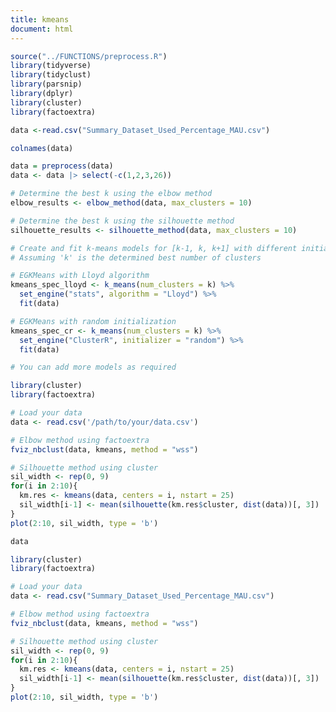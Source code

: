 ```yaml
---
title: kmeans
document: html
---
```


```r
source("../FUNCTIONS/preprocess.R")
library(tidyverse)
library(tidyclust)
library(parsnip)
library(dplyr)
library(cluster)
library(factoextra)
```

```r
data <-read.csv("Summary_Dataset_Used_Percentage_MAU.csv")


```

```r
colnames(data)
```

```r
data = preprocess(data)
data <- data |> select(-c(1,2,3,26))
```

```r


# Determine the best k using the elbow method
elbow_results <- elbow_method(data, max_clusters = 10)

# Determine the best k using the silhouette method
silhouette_results <- silhouette_method(data, max_clusters = 10)

# Create and fit k-means models for [k-1, k, k+1] with different initializations
# Assuming 'k' is the determined best number of clusters

# EGKMeans with Lloyd algorithm
kmeans_spec_lloyd <- k_means(num_clusters = k) %>%
  set_engine("stats", algorithm = "Lloyd") %>%
  fit(data)

# EGKMeans with random initialization
kmeans_spec_cr <- k_means(num_clusters = k) %>%
  set_engine("ClusterR", initializer = "random") %>%
  fit(data)

# You can add more models as required

```

```r
library(cluster)
library(factoextra)

# Load your data
data <- read.csv('/path/to/your/data.csv')

# Elbow method using factoextra
fviz_nbclust(data, kmeans, method = "wss")

# Silhouette method using cluster
sil_width <- rep(0, 9)
for(i in 2:10){
  km.res <- kmeans(data, centers = i, nstart = 25)
  sil_width[i-1] <- mean(silhouette(km.res$cluster, dist(data))[, 3])
}
plot(2:10, sil_width, type = 'b')

```

```r
data
```

```r
library(cluster)
library(factoextra)

# Load your data
data <- read.csv("Summary_Dataset_Used_Percentage_MAU.csv")

# Elbow method using factoextra
fviz_nbclust(data, kmeans, method = "wss")

# Silhouette method using cluster
sil_width <- rep(0, 9)
for(i in 2:10){
  km.res <- kmeans(data, centers = i, nstart = 25)
  sil_width[i-1] <- mean(silhouette(km.res$cluster, dist(data))[, 3])
}
plot(2:10, sil_width, type = 'b')

```
